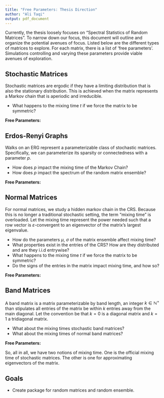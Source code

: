 ```yaml
---
title: "Free Parameters: Thesis Direction"
author: "Ali Taqi"
output: pdf_document
---
```


Currently, the thesis loosely focuses on "Spectral Statistics of Random Matrices". To narrow down our focus, this document will outline and organize the potential avenues of focus. Listed below are the different types of matrices to explore. For each matrix, there is a list of 'free parameters'. Simulations controlling and varying these parameters provide viable avenues of exploration.

## Stochastic Matrices

Stochastic matrices are ergodic if they have a limiting distribution that is also the stationary distribution. This is achieved when the matrix represents a Markov chain that is aperiodic and irreducible. 

- What happens to the mixing time $t$ if we force the matrix to be symmetric?

$\textbf{Free Parameters:}$
\begin{enumerate}
  \item Boolean: Symmetric
  \item Boolean: Sparse/Fully Connected
  \item Integer: $M \in \mathbb{N}$ (Matrix Dimension)
\end{enumerate}

## Erdos-Renyi Graphs

Walks on an ERG represent a parameterizable class of stochastic matrices. Specifically, we can parameterize its sparsity or connectedness with a parameter $p$.

- How does $p$ impact the mixing time of the Markov Chain?
- How does $p$ impact the spectrum of the random matrix ensemble?

$\textbf{Free Parameters:}$
\begin{enumerate}
  \item Real Number: $p_{\text{sparsity}} \in [0,1]$
  \item Integer: $M \in \mathbb{N}$ (Matrix Dimension)
\end{enumerate}

\newpage

## Normal Matrices

For normal matrices, we study a hidden markov chain in the CRS. Because this is no longer a traditional stochastic setting, the term "mixing time" is overloaded. Let the mixing time represent the power needed such that a row vector is $\varepsilon$-convergent to an eigenvector of the matrix's largest eigenvalue.

- How do the parameters $\mu$, $\sigma$ of the matrix ensemble affect mixing time?
- What properties exist in the entries of the CRS? How are they distributed and are they i.i.d entrywise?
- What happens to the mixing time $t$ if we force the matrix to be symmetric?
- Do the signs of the entries in the matrix impact mixing time, and how so?

$\textbf{Free Parameters:}$
\begin{enumerate}
  \item Real Numbers: $\mu,\sigma \in \mathbb{R}$
  \item Boolean: Symmetric
  \item Integer: $M \in \mathbb{N}$ (Matrix Dimension)
\end{enumerate}


## Band Matrices

A band matrix is a matrix parameterizable by band length, an integer $k \in \mathbb{N^+}$ than stipulates all entries of the matrix be within $k$ entries away from the main diagonal. Let the convention be that $k = 0$ is a diagonal matrix and $k=1$ a tridiagonal matrix.

- What about the mixing times stochastic band matrices?
- What about the mixing times of normal band matrices?

$\textbf{Free Parameters:}$
\begin{enumerate}
  \item Integer: $k \in \mathbb{N^+}$
  \item Boolean: Symmetric
  \item Integer: $M \in \mathbb{N}$ (Matrix Dimension)
\end{enumerate}

So, all in all, we have two notions of mixing time. One is the official mixing time of stochastic matrices. The other is one for approximating eigenvectors of the matrix. 

## Goals

- Create package for random matrices and random ensemble.